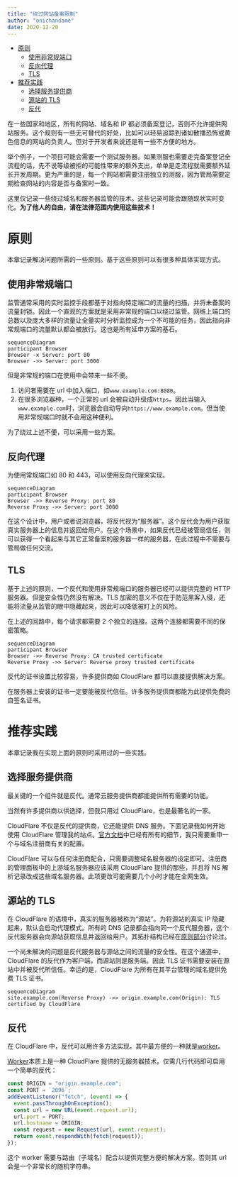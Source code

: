 ```yaml
---
title: "绕过网站备案限制"
author: "onichandame"
date: 2020-12-20
---
```



<!-- vim-markdown-toc GFM -->

- [原则](#原则)
  - [使用非常规端口](#使用非常规端口)
  - [反向代理](#反向代理)
  - [TLS](#tls)
- [推荐实践](#推荐实践)
  - [选择服务提供商](#选择服务提供商)
  - [源站的 TLS](#源站的-tls)
  - [反代](#反代)

<!-- vim-markdown-toc -->

在一些国家和地区，所有的网站、域名和 IP 都必须备案登记，否则不允许提供网站服务。这个规则有一些无可替代的好处，比如可以轻易追踪到诸如散播恐怖或黄色信息的网站的负责人。但对于开发者来说还是有一些不方便的地方。

举个例子，一个项目可能会需要一个测试服务器。如果测服也需要走完备案登记全流程的话，先不说等级被拒的可能性带来的额外支出，单单是走流程就需要额外延长开发周期。更为严重的是，每一个网站都需要注册独立的测服，因为管局需要定期检查网站的内容是否与备案时一致。

这里仅记录一些绕过域名和服务器监管的技术。这些记录可能会跟随现状实时变化。**为了他人的自由，请在法律范围内使用这些技术！**

# 原则

本章记录解决问题所需的一些原则。基于这些原则可以有很多种具体实现方式。

## 使用非常规端口

监管通常采用的实时监控手段都基于对指向特定端口的流量的扫描，并将未备案的流量封锁。因此一个直观的方案就是采用非常规的端口以绕过监管。网络上端口的总数以及庞大多样的流量让全量实时分析监控成为一个不可能的任务，因此指向非常规端口的流量默认都会被放行。这也是所有延申方案的基石。

```mermaid
sequenceDiagram
participant Browser
Browser -x Server: port 80
Browser ->> Server: port 3000
```

但是非常规的端口在使用中会带来一些不便。

1. 访问者需要在 url 中加入端口，如`www.example.com:8080`。
2. 在很多浏览器种，一个正常的 url 会被自动升级成`https`。因此当输入`www.example.com`时，浏览器会自动导向`https://www.example.com`。但当使用非常规端口时就不会用这种便利。

为了绕过上述不便，可以采用一些方案。

## 反向代理

为使用常规端口如 80 和 443，可以使用反向代理来实现。

```mermaid
sequenceDiagram
participant Browser
Browser ->> Reverse Proxy: port 80
Reverse Proxy ->> Server: port 3000
```

在这个设计中，用户或者说浏览器，将反代视为“服务器”。这个反代会为用户获取真实服务器上的信息并返回给用户。在这个场景中，如果反代已经被管局信任，则可以获得一个看起来与其它正常备案的服务器一样的服务器，在此过程中不需要与管局做任何交流。

## TLS

基于上述的原则，一个反代和使用非常规端口的服务器已经可以提供完整的 HTTP 服务器。但是安全性仍然没有解决。TLS 加密的意义不仅在于防范黑客入侵，还能将流量从监管的眼中隐藏起来，因此可以降低被盯上的风险。

在上述的回路中，每个请求都需要 2 个独立的连接。这两个连接都需要不同的保密策略。

```mermaid
sequenceDiagram
participant Browser
Browser ->> Reverse Proxy: CA trusted certificate
Reverse Proxy ->> Server: Reverse proxy trusted certificate
```

反代的证书设置比较容易，许多提供商如 CloudFlare 都可以直接提供解决方案。

在服务器上安装的证书一定要能被反代信任。许多服务提供商都能为此提供免费的自签名证书。

# 推荐实践

本章记录我在实现上面的原则时采用过的一些实践。

## 选择服务提供商

最关键的一个组件就是反代。通常云服务提供商都能提供所有需要的功能。

当然有许多提供商以供选择，但我只用过 CloudFlare，也是最著名的一家。

CloudFlare 不仅是反代的提供商，它还能提供 DNS 服务。下面记录我如何开始使用 CloudFlare 管理我的站点。[官方文档][cf]中已经有所有的细节，我只需要重申一个与域名注册商有关的配置。

CloudFlare 可以与任何注册商配合，只需要调整域名服务器的设定即可。注册商的管理面板中的上游域名服务器应该采用 CloudFlare 提供的那些，并且将 NS 解析记录改成这些域名服务器。此项更改可能需要几个小时才能在全网生效。

## 源站的 TLS

在 CloudFlare 的语境中，真实的服务器被称为“源站”。为将源站的真实 IP 隐藏起来，默认会启动代理模式。所有的 DNS 记录都会指向同一个反代服务器，这个反代服务器会向源站获取信息并返回给用户。其拓扑结构已经在[原则部分](#principles)讨论过。

一个尚未解决的问题是反代服务器与源站之间的流量的安全性。在这个通道中，CloudFlare 的反代作为客户端，而源站则是服务端。因此 TLS 证书需要安装在源站中并被反代所信任。幸运的是，CloudFlare 为所有在其平台管理的域名提供免费 TLS 证书。

```mermaid
sequenceDiagram
site.example.com(Reverse Proxy) ->> origin.example.com(Origin): TLS certified by CloudFlare
```

## 反代

在 CloudFlare 中，反代可以用许多方法实现。其中最方便的一种就是[worker][worker]。

[Worker][worker]本质上是一种 CloudFlare 提供的无服务器技术。仅需几行代码即可启用一个简单的反代：

```javascript
const ORIGIN = "origin.example.com";
const PORT = `2096`;
addEventListener("fetch", (event) => {
  event.passThroughOnException();
  const url = new URL(event.request.url);
  url.port = PORT;
  url.hostname = ORIGIN;
  const request = new Request(url, event.request);
  return event.respondWith(fetch(request));
});
```

这个 worker 需要与路由（子域名）配合以提供完整方便的解决方案。否则其 url 会是一个非常长的随机字符串。

[cf]: https://support.cloudflare.com/hc/en-us/articles/201720164-Creating-a-Cloudflare-account-and-adding-a-website#2YulMb5YJTVnMxgAgNWdS2
[worker]: https://workers.cloudflare.com/
[ports]: https://support.cloudflare.com/hc/en-us/articles/200169156-Identifying-network-ports-compatible-with-Cloudflare-s-proxy#:~:text=HTTPS%20ports%20supported%20by%20Cloudflare,2083
